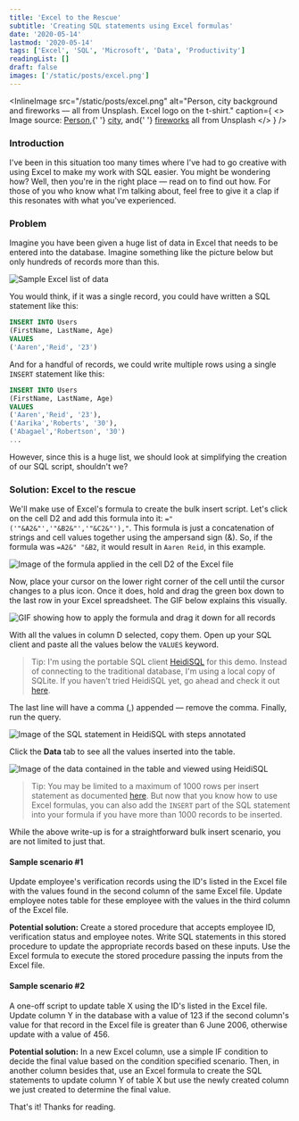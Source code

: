 ```yaml
---
title: 'Excel to the Rescue'
subtitle: 'Creating SQL statements using Excel formulas'
date: '2020-05-14'
lastmod: '2020-05-14'
tags: ['Excel', 'SQL', 'Microsoft', 'Data', 'Productivity']
readingList: []
draft: false
images: ['/static/posts/excel.png']
---
```


<InlineImage
  src="/static/posts/excel.png"
  alt="Person, city background and fireworks — all from Unsplash. Excel logo on the t-shirt."
  caption={
    <>
      Image source: <a href="https://unsplash.com/photos/E50s0boOGkA">Person</a>,{' '}
      <a href="https://unsplash.com/photos/N6t14kV_X68">city</a>, and{' '}
      <a href="https://unsplash.com/photos/ah9tydIdlKA">fireworks</a> all from Unsplash
    </>
  }
/>

### Introduction

I've been in this situation too many times where I've had to go creative with using Excel to make my work with SQL easier. You might be wondering how? Well, then you're in the right place — read on to find out how. For those of you who know what I'm talking about, feel free to give it a clap if this resonates with what you've experienced.

### Problem

Imagine you have been given a huge list of data in Excel that needs to be entered into the database. Imagine something like the picture below but only hundreds of records more than this.

![Sample Excel list of data](/static/posts/1_rFt5Wk0c9TfhTNRj7po9CQ.png)

You would think, if it was a single record, you could have written a SQL statement like this:

```sql
INSERT INTO Users
(FirstName, LastName, Age)
VALUES
('Aaren','Reid', '23')
```

And for a handful of records, we could write multiple rows using a single `INSERT` statement like this:

```sql
INSERT INTO Users
(FirstName, LastName, Age)
VALUES
('Aaren','Reid', '23'),
('Aarika','Roberts', '30'),
('Abagael','Robertson', '30')
...
```

However, since this is a huge list, we should look at simplifying the creation of our SQL script, shouldn't we?

### Solution: Excel to the rescue

We'll make use of Excel's formula to create the bulk insert script. Let's click on the cell D2 and add this formula into it: `="('"&A2&"','"&B2&"','"&C2&"'),"`. This formula is just a concatenation of strings and cell values together using the ampersand sign (&). So, if the formula was `=A2&" "&B2`, it would result in `Aaren Reid`, in this example.

![Image of the formula applied in the cell D2 of the Excel file](/static/posts/1_nDLf8_9CaxXpDVRff7SXEA.png)

Now, place your cursor on the lower right corner of the cell until the cursor changes to a plus icon. Once it does, hold and drag the green box down to the last row in your Excel spreadsheet. The GIF below explains this visually.

![GIF showing how to apply the formula and drag it down for all records](/static/posts/1_raAmZDxoVCaB6tPNl0CW_Q.gif)

With all the values in column D selected, copy them. Open up your SQL client and paste all the values below the `VALUES` keyword.

> Tip: I'm using the portable SQL client [HeidiSQL](https://www.heidisql.com/) for this demo. Instead of connecting to the traditional database, I'm using a local copy of SQLite. If you haven't tried HeidiSQL yet, go ahead and check it out [here](https://www.heidisql.com/).

The last line will have a comma (,) appended — remove the comma. Finally, run the query.

![Image of the SQL statement in HeidiSQL with steps annotated](/static/posts/1_7ASFX-ymrxMgfQJokIytvw.png)

Click the **Data** tab to see all the values inserted into the table.

![Image of the data contained in the table and viewed using HeidiSQL](/static/posts/1_V8HY3nlUGOEgigoHTrM8-g.png)

> Tip: You may be limited to a maximum of 1000 rows per insert statement as documented [here](https://docs.microsoft.com/en-us/previous-versions/sql/sql-server-2008-r2/ms187905%28v=sql.105%29?redirectedfrom=MSDN). But now that you know how to use Excel formulas, you can also add the `INSERT` part of the SQL statement into your formula if you have more than 1000 records to be inserted.

While the above write-up is for a straightforward bulk insert scenario, you are not limited to just that.

#### Sample scenario #1

Update employee's verification records using the ID's listed in the Excel file with the values found in the second column of the same Excel file. Update employee notes table for these employee with the values in the third column of the Excel file.

**Potential solution:** Create a stored procedure that accepts employee ID, verification status and employee notes. Write SQL statements in this stored procedure to update the appropriate records based on these inputs. Use the Excel formula to execute the stored procedure passing the inputs from the Excel file.

#### Sample scenario #2

A one-off script to update table X using the ID's listed in the Excel file. Update column Y in the database with a value of 123 if the second column's value for that record in the Excel file is greater than 6 June 2006, otherwise update with a value of 456.

**Potential solution:** In a new Excel column, use a simple IF condition to decide the final value based on the condition specified scenario. Then, in another column besides that, use an Excel formula to create the SQL statements to update column Y of table X but use the newly created column we just created to determine the final value.

That's it! Thanks for reading.
